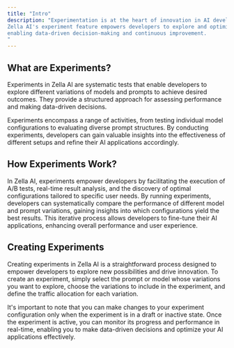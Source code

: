 ```yaml
---
title: "Intro"
description: "Experimentation is at the heart of innovation in AI development. 
Zella AI's experiment feature empowers developers to explore and optimize their models and prompts efficiently, 
enabling data-driven decision-making and continuous improvement.
"
---
```


## What are Experiments?

Experiments in Zella AI are systematic tests that enable developers to explore
different variations of models and prompts to achieve desired outcomes.
They provide a structured approach for assessing performance and making data-driven decisions.

Experiments encompass a range of activities, from testing individual model configurations
to evaluating diverse prompt structures. By conducting experiments,
developers can gain valuable insights into the effectiveness of different setups and refine their AI applications accordingly.

## How Experiments Work?

In Zella AI, experiments empower developers by facilitating the execution of A/B tests,
real-time result analysis, and the discovery of optimal configurations tailored to specific user needs.
By running experiments, developers can systematically compare the performance of different model and prompt variations,
gaining insights into which configurations yield the best results.
This iterative process allows developers to fine-tune their AI applications, enhancing overall performance and user experience.

## Creating Experiments

Creating experiments in Zella AI is a straightforward process designed to empower developers to
explore new possibilities and drive innovation. To create an experiment, simply select the prompt
or model whose variations you want to explore, choose the variations to include in the experiment,
and define the traffic allocation for each variation.

It's important to note that you can make changes to your experiment configuration only when the
experiment is in a draft or inactive state. Once the experiment is active, you can monitor its
progress and performance in real-time, enabling you to make data-driven decisions and optimize your AI applications effectively.
